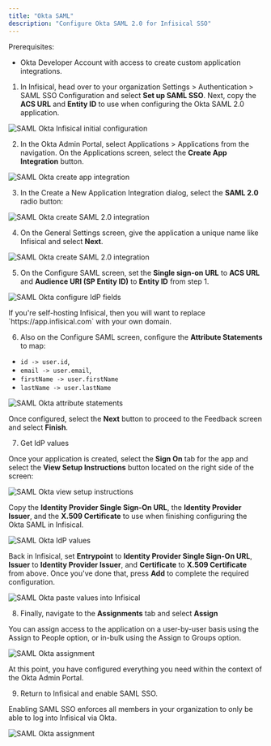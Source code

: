 ```yaml
---
title: "Okta SAML"
description: "Configure Okta SAML 2.0 for Infisical SSO"
---
```


Prerequisites:
- Okta Developer Account with access to create custom application integrations.


1. In Infisical, head over to your organization Settings > Authentication > SAML SSO Configuration and select **Set up SAML SSO**.
Next, copy the **ACS URL** and **Entity ID** to use when configuring the Okta SAML 2.0 application.

![SAML Okta Infisical initial configuration](../../../images/sso-okta-0.png)

2. In the Okta Admin Portal, select Applications > Applications from the
   navigation. On the Applications screen, select the **Create App Integration**
   button.

![SAML Okta create app integration](../../../images/sso-okta-1.png)

3. In the Create a New Application Integration dialog, select the **SAML 2.0** radio button:

![SAML Okta create SAML 2.0 integration](../../../images/sso-okta-2.png)

4. On the General Settings screen, give the application a unique name like Infisical and select **Next**.

![SAML Okta create SAML 2.0 integration](../../../images/sso-okta-3.png)

5. On the Configure SAML screen, set the **Single sign-on URL** to **ACS URL** and **Audience URI (SP Entity ID)** to
**Entity ID** from step 1.

![SAML Okta configure IdP fields](../../../images/sso-okta-4.png)

<Note>
  If you're self-hosting Infisical, then you will want to replace
  `https://app.infisical.com` with your own domain.
</Note>

6. Also on the Configure SAML screen, configure the **Attribute Statements** to map:

- `id -> user.id`,
- `email -> user.email`,
- `firstName -> user.firstName`
- `lastName -> user.lastName`

![SAML Okta attribute statements](../../../images/sso-okta-5.png)

Once configured, select the **Next** button to proceed to the Feedback screen and select **Finish**.

7. Get IdP values

Once your application is created, select the **Sign On** tab for the app and select the **View Setup Instructions** button located on the right side of the screen:

![SAML Okta view setup instructions](../../../images/sso-okta-6.png)

Copy the **Identity Provider Single Sign-On URL**, the **Identity Provider Issuer**, and the **X.509 Certificate** to use when finishing configuring the Okta SAML in Infisical.

![SAML Okta IdP values](../../../images/sso-okta-7.png)

Back in Infisical, set **Entrypoint** to **Identity Provider Single Sign-On URL**, **Issuer** to **Identity Provider Issuer**,
and **Certificate** to **X.509 Certificate** from above. Once you've done that, press **Add** to complete the required configuration.

![SAML Okta paste values into Infisical](../../../images/sso-okta-8.png)

8. Finally, navigate to the **Assignments** tab and select **Assign**

You can assign access to the application on a user-by-user basis using the Assign to People option, or in-bulk using the Assign to Groups option.

![SAML Okta assignment](../../../images/sso-okta-9.png)

At this point, you have configured everything you need within the context of the Okta Admin Portal.

9. Return to Infisical and enable SAML SSO.

Enabling SAML SSO enforces all members in your organization to only be able to log into Infisical via Okta.

![SAML Okta assignment](../../../images/sso-okta-10.png)